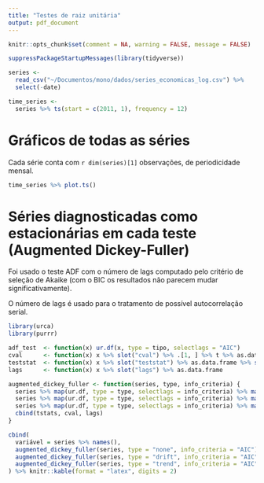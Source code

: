 ```yaml
---
title: "Testes de raiz unitária"
output: pdf_document
---
```


```r
knitr::opts_chunk$set(comment = NA, warning = FALSE, message = FALSE)
```

```r

suppressPackageStartupMessages(library(tidyverse))

series <-
  read_csv("~/Documentos/mono/dados/series_economicas_log.csv") %>%
  select(-date)

time_series <-
  series %>% ts(start = c(2011, 1), frequency = 12)
```

# Gráficos de todas as séries

Cada série conta com `r dim(series)[1]` observações, de periodicidade mensal.

```r

time_series %>% plot.ts()

```

# Séries diagnosticadas como estacionárias em cada teste (Augmented Dickey-Fuller)

Foi usado o teste ADF com o número de lags computado pelo critério de seleção de Akaike (com o BIC os resultados não parecem mudar significativamente).

O número de lags é usado para o tratamento de possível autocorrelação serial.

```r

library(urca)
library(purrr)

adf_test  <- function(x) ur.df(x, type = tipo, selectlags = "AIC")
cval      <- function(x) x %>% slot("cval") %>% .[1, ] %>% t %>% as.data.frame %>% select("5pct")
teststat  <- function(x) x %>% slot("teststat") %>% as.data.frame %>% select(starts_with("tau"))
lags      <- function(x) x %>% slot("lags") %>% as.data.frame

augmented_dickey_fuller <- function(series, type, info_criteria) {
  series %>% map(ur.df, type = type, selectlags = info_criteria) %>% map_dfr(teststat) -> tstats
  series %>% map(ur.df, type = type, selectlags = info_criteria) %>% map_dfr(cval) -> cval
  series %>% map(ur.df, type = type, selectlags = info_criteria) %>% map_dfr(lags) -> lags
  cbind(tstats, cval, lags)
}

cbind(
  variável = series %>% names(),
  augmented_dickey_fuller(series, type = "none", info_criteria = "AIC"),
  augmented_dickey_fuller(series, type = "drift", info_criteria = "AIC"),
  augmented_dickey_fuller(series, type = "trend", info_criteria = "AIC")
) %>% knitr::kable(format = "latex", digits = 2)

```
